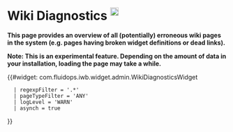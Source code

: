 = Wiki Diagnostics <sup>[[Help:WikiDiagnostics |<img width="19" src="../images/navigation/help_start.png" />]]</sup>=

'''This page provides an overview of all (potentially) erroneous wiki pages in the system (e.g. pages having broken widget definitions or dead links).'''

'''Note: This is an experimental feature. Depending on the amount of data in your installation, loading the page may take a while.'''

{{#widget: com.fluidops.iwb.widget.admin.WikiDiagnosticsWidget
   | regexpFilter = '.*'
   | pageTypeFilter = 'ANY'
   | logLevel = 'WARN'
   | asynch = true
}}